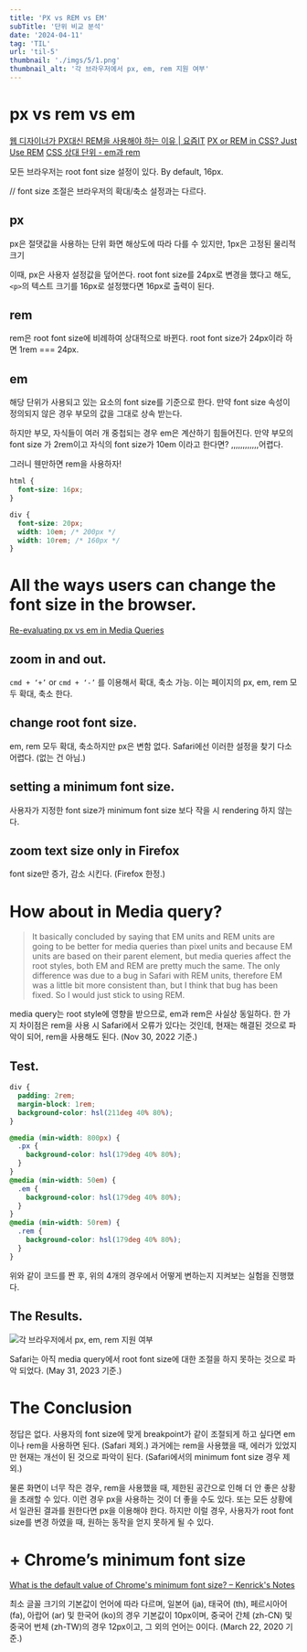 ```yaml
---
title: 'PX vs REM vs EM'
subTitle: '단위 비교 분석'
date: '2024-04-11'
tag: 'TIL'
url: 'til-5'
thumbnail: './imgs/5/1.png'
thumbnail_alt: '각 브라우저에서 px, em, rem 지원 여부'
---
```


# px vs rem vs em

[웹 디자이너가 PX대신 REM을 사용해야 하는 이유 | 요즘IT](https://yozm.wishket.com/magazine/detail/1410/)
[PX or REM in CSS? Just Use REM](https://austingil.com/px-or-rem-in-css/)
[CSS 상대 단위 - em과 rem](https://www.daleseo.com/css-em-rem/)

모든 브라우저는 root font size 설정이 있다. By default, 16px.

// font size 조절은 브라우저의 확대/축소 설정과는 다르다.

## px

px은 절댓값을 사용하는 단위
화면 해상도에 따라 다를 수 있지만, 1px은 고정된 물리적 크기

이때, px은 사용자 설정값을 덮어쓴다.
root font size를 24px로 변경을 했다고 해도, `<p>`의 텍스트 크기를 16px로 설정했다면 16px로 출력이 된다.

## rem

rem은 root font size에 비례하여 상대적으로 바뀐다.
root font size가 24px이라 하면 1rem === 24px.

## em

해당 단위가 사용되고 있는 요소의 font size를 기준으로 한다.
만약 font size 속성이 정의되지 않은 경우 부모의 값을 그대로 상속 받는다.

하지만 부모, 자식들이 여러 개 중첩되는 경우 em은 계산하기 힘들어진다.
만약 부모의 font size 가 2rem이고 자식의 font size가 10em 이라고 한다면?
,,,,,,,,,,,,어렵다.

그러니 웬만하면 rem을 사용하자!

```css
html {
  font-size: 16px;
}

div {
  font-size: 20px;
  width: 10em; /* 200px */
  width: 10rem; /* 160px */
}
```

# All the ways users can change the font size in the browser.

[Re-evaluating px vs em in Media Queries](https://keithjgrant.com/posts/2023/05/px-vs-em-in-media-queries/)

## zoom in and out.

`cmd + ‘+’` or `cmd + ‘-’` 를 이용해서 확대, 축소 가능.
이는 페이지의 px, em, rem 모두 확대, 축소 한다.

## change root font size.

em, rem 모두 확대, 축소하지만 px은 변함 없다.
Safari에선 이러한 설정을 찾기 다소 어렵다. (없는 건 아님.)

## setting a minimum font size.

사용자가 지정한 font size가 minimum font size 보다 작을 시 rendering 하지 않는다.

## zoom text size only in Firefox

font size만 증가, 감소 시킨다. (Firefox 한정.)

# How about in Media query?

> It basically concluded by saying that EM units and REM units are going to be better for media queries than pixel units and because EM units are based on their parent element, but media queries affect the root styles, both EM and REM are pretty much the same.
> The only difference was due to a bug in Safari with REM units, therefore EM was a little bit more consistent than, but I think that bug has been fixed. So I would just stick to using REM.

media query는 root style에 영향을 받으므로, em과 rem은 사실상 동일하다.
한 가지 차이점은 rem을 사용 시 Safari에서 오류가 있다는 것인데,
현재는 해결된 것으로 파악이 되어, rem을 사용해도 된다. (Nov 30, 2022 기준.)

## Test.

```css
div {
  padding: 2rem;
  margin-block: 1rem;
  background-color: hsl(211deg 40% 80%);
}

@media (min-width: 800px) {
  .px {
    background-color: hsl(179deg 40% 80%);
  }
}
@media (min-width: 50em) {
  .em {
    background-color: hsl(179deg 40% 80%);
  }
}
@media (min-width: 50rem) {
  .rem {
    background-color: hsl(179deg 40% 80%);
  }
}
```

위와 같이 코드를 짠 후, 위의 4개의 경우에서 어떻게 변하는지 지켜보는 실험을 진행했다.

## The Results.

![각 브라우저에서 px, em, rem 지원 여부](./imgs/5/1.png)

Safari는 아직 media query에서 root font size에 대한 조절을 하지 못하는 것으로 파악 되었다. (May 31, 2023 기준.)

# The Conclusion

정답은 없다.
사용자의 font size에 맞게 breakpoint가 같이 조절되게 하고 싶다면 em이나 rem을 사용하면 된다. (Safari 제외.)
과거에는 rem을 사용했을 때, 에러가 있었지만 현재는 개선이 된 것으로 파악이 된다.
(Safari에서의 minimum font size 경우 제외.)

물론 화면이 너무 작은 경우, rem을 사용했을 때, 제한된 공간으로 인해 더 안 좋은 상황을 초래할 수 있다. 이런 경우 px을 사용하는 것이 더 좋을 수도 있다.
또는 모든 상황에서 일관된 결과를 원한다면 px을 이용해야 한다.
하지만 이럴 경우, 사용자가 root font size를 변경 하였을 때, 원하는 동작을 얻지 못하게 될 수 있다.

# + Chrome’s minimum font size

[What is the default value of Chrome's minimum font size? – Kenrick's Notes](https://blog.kenrick95.org/2020/03/what-is-the-default-value-of-chromes-minimum-font-size/)

최소 글꼴 크기의 기본값이 언어에 따라 다르며, 일본어 (ja), 태국어 (th), 페르시아어 (fa), 아랍어 (ar) 및 한국어 (ko)의 경우 기본값이 10px이며, 중국어 간체 (zh-CN) 및 중국어 번체 (zh-TW)의 경우 12px이고, 그 외의 언어는 0이다. (March 22, 2020 기준.)
